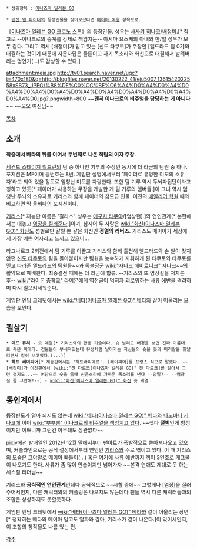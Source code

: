 {{{+1 メイア | Meia}}}

 * 상위항목 : [[이나즈마 일레븐 GO]]

 * [[던전 앤 파이터]]의 등장인물을 찾아오셨다면 [[메이아 여왕]] 항목으로.

《[[이나즈마 일레븐 GO 크로노 스톤]]》의 등장인물. 성우는 [[사사키 히나코]]/[[배정미]].[* 참고로 --이나크로의 중계를 강제로 책임지는-- 야시마 요스케의 아내와 한/일 성우가 모두 같다. 그리고 역시 [배정미]가 맡고 있는 [신도 타쿠토]가 주장인 [엘드라드 팀 02]와 대결하는 것이기 때문에 자문자답은 물론이고 자기 목소리와 화신으로 대결해서 날려버리는 명연기(...)도 감상할 수 있다.]

attachment:meia.jpg
http://tv01.search.naver.net/ugc?t=470x180&q=http://blogfiles.naver.net/20130222_41/eju5007_1361542022558xSB73_JPEG/%B8%DE%C0%CC%BE%C6%A4%D0%A4%D0%A4%D0%A4%D0%A4%D0%A4%D0%A4%D0%A4%D0%A4%D0%A4%D0%A4%D0%A4%D0.jpg?.pngwidth=800
~~'''괜히 이나크로의 비주얼을 담당하는 게 아니다'''~~ ~~오오 여신님~~

[[목차]]

== 소개 ==

'''작중에서 베타의 뒤를 이어서 두번째로 나온 적팀의 여자 주장.'''

[[세컨드 스테이지 칠드런]]의 팀 중 하나인 기루의 주장인 동시에 더 라군의 팀원 중 하나. 포지션은 MF이며 등번호는 8번. 게임판 설명에서부터 '페이더로 유명한 미모의 소유자'라고 되어 있을 정도로 엄청난 미모를 자랑한다. 또한 팀 기루 역시 두뇌파집단이라고 칭하고 있듯[* 페이더가 사용하는 무장을 개발한 게 팀 기루의 멤버들.]이 그녀 역시 엄청난 두뇌의 소유자로 기리스와 함께 페이더의 참모급 인물. 이전의 [[에일리어 학원]] 때와 비교하면 딱 [[울비다]]의 포지션이다.

[[기리스]][* 재능판 이름은 '길리스'. 성우는 [[에구치 타쿠야]]/[엄상현].]와 연인관계[* 본편에서는 대놓고 [http://bbs2.ruliweb.daum.net/gaia/do/ruliweb/family/230/read?articleId=16570212&bbsId=G005&itemId=75&pageIndex=5 염장을 질러준다].]이며, 심지어 두 사람은 [[wiki:"화신(이나즈마 일레븐 GO)" 화신]]도 성별로만 갈릴 뿐 같은 화신인 '''정열의 러버즈.''' 기리스도 메이아가 세상에서 가장 예쁜 여자라고 느끼고 있으니…

라그나로크 2회전에서 팀 기루를 이끌고 기리스와 함께 출전해 엘드라드와 손 발이 맞지않던 [[신도 타쿠토]]의 팀을 몰아붙이지만 팀원을 능숙하게 지휘하게 된 타쿠토와 타쿠토를 믿고 따라준 엘드라드의 팀원들~~과 독불장군 [[wiki:"자나크 애버로니크" 자나크]]~~의 활약으로 패배한다. 최종결전 때에는 더 라군에 합류. --기리스와 또 염장질을 저지른 후-- [[wiki:"라이몬 중학교" 라이몬]]에게 역전골이 먹히자 괴로워하는 [[사류 에반]]을 격려하며 다시 일으켜세워준다.

게임판 엔딩 크레딧에서는 [[wiki:"베타(이나즈마 일레븐 GO)" 베타]]와 같이 어울리는 모습을 보인다.

== 필살기 ==
 * '''데드 퓨처''' - 슛 계열[* 기리스와의 합동 기술이다. 슛 날리고 배경을 보면 진짜 이름대로 죽은 미래다. 건물들이 부서져있는데 유성처럼 날아가는 자신들의 슛을 옷과 머리칼을 휘날리면서 같이 보고있다.(...)]
 * '''하트 레이피어'''[* 재능판에서는 '하트라피에르'. [레이피어]를 프랑스 식으로 말했다. ~~[배정미]가 이전편에서 [wiki:"잔 다르크(이나즈마 일레븐 GO)" 잔 다르크]를 맡아서 그런 걸지도...~~ 여담으로 슛을 쏠때 신음소리에 가까운 목소리를 낸다 --앙탈?-- --염장질 좀 그만해!--] - [[wiki:"화신(이나즈마 일레븐 GO)" 화신]] 슛 계열

== 동인계에서 ==
등장빈도가 얼마 되지도 않는데 [[wiki:"베타(이나즈마 일레븐 GO)" 베타]]와 [[나노바나 키나코]]에 이어 [[wiki:"뿌뿌뽕" 이나크로의 비주얼을 책임지고 있다]]. ~~셋다 '''[[절벽]]'''인게 함정이지만 이쁘니까 그런건 아무래도 상관없다~~

[[pixiv]]에선 발매일인 2012년 12월 말에서부터 팬아트가 폭발적으로 쏟아져나오고 있으며, 커플라인으로는 공식 설정에서부터 연인인 [[기리스]]와 주로 엮이고 있다. 이 때 기리스의 모습은 그야말로 메이아 빠돌이(...) 혹은 여기에 [[사류 에반]]까지 끼어 3인조로 개그물이 나오기도 한다. 사류가 좀 많이 안습이지만 넘어가자 ~~본격 연애도 제대로 못 하는 세스칠 리더님~~

기리스와 '''공식적인 연인관계'''인데다 공식적으로 ~~시합 중에~~ 그렇게나 [염장]을 질러주어서인지, 다른 캐릭터와의 커플링은 나오지도 않는데다 팬들 역시 다른 캐릭터들과의 조합은 상상하지도 못할듯하다.

게임판 엔딩 크레딧에서 [[wiki:"베타(이나즈마 일레븐 GO)" 베타]]와 같이 어울리는 장면[* 정확히는 베타와 메이아 말고도 알파와 감마, 기리스가 같이 나온다.]이 있어서인지, 이 조합의 창작물도 나름 있는 편.

[[각주]]
